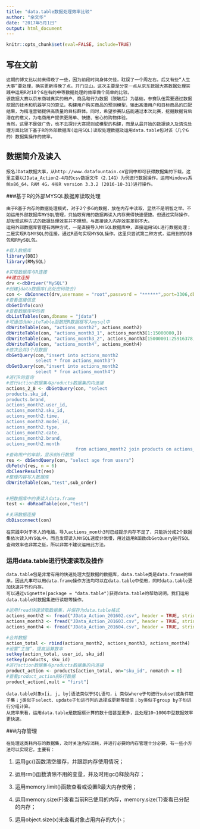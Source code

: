 ```yaml
---
title: "data.table数据处理效率比较"
author: "余文华"
date: "2017年5月1日"
output: html_document
---
```


```r
knitr::opts_chunk$set(eval=FALSE, include=TRUE)
```

## 写在文前

    这期的博文比以前来得晚了一些，因为前段时间身体欠佳，耽误了一个周左右，后又有些“人生大事”要处理，确实更新得晚了点。开门见山，这次主要是分享一点从京东数据大赛数据处理实践中运用R对10个G左右的中等数据处理的效率做个简单的比较。
    该数据大赛以京东商城真实的用户、商品和行为数据（脱敏后）为基础，参赛队伍需要通过数据挖掘的技术和机器学习的算法，构建用户购买商品的预测模型，输出高潜用户和目标商品的匹配结果，为精准营销提供高质量的目标群体。同时，希望参赛队伍能通过本次比赛，挖掘数据背后潜在的意义，为电商用户提供更简单、快捷、省心的购物体验。
    当然，这里不是做广告，也不去探讨大赛规则或模型的构建，而是从最开始的数据读入及清洗处理方面比较下基于R的外部数据库(运用SQL)读取处理数据及运用data.table包对该（几个G的）数据集操作的效率。
    
## 数据简介及读入

    报名JData数据大事，从http://www.datafountain.cn官网中即可获得数据集的下载。这里主要以JData_Action2-4月的csv数据文件（2.14G）为例进行数据操作。运用Windows系统x86_64，RAM 4G，4核R version 3.3.2 (2016-10-31)进行操作。
    
###基于R的外部MYSQL数据库读取处理

    由于R基于内存的数据处理模式，对于2个多G的数据，放在内存中读取，显然不是明智之举。不如运用外部数据库MYSQL管理，只抽取有用的数据再读入内存来得快速便捷。但通过实际操作，却发现这种方式的数据处理效率并不理想，与直接读入内存效率差别不大。
    运用外部数据库管理有两种方式，一是直接导入MYSQL数据库中，直接运用SQL进行数据处理；二是实现R与MYSQL的连接，通过R语句实现MYSQL操作。这里只尝试第二种方式，运用到的DIB包和RMySQL包。
    
```r
#载入数据库
library(DBI)
library(RMySQL)

#实现数据库与R连接
##建立连接
drv <-dbDriver("MySQL")
#创建jdata数据库(此处密码隐去)
con <- dbConnect(drv,username = "root",password = "******",port=3306,dbname = "jdata")
#查看连接信息
dbGetInfo(con)
#查看数据库中的表
dbListTables(con,dbname = "jdata")
#可通过dbWriteTable函数把R数据框写入mysql中
dbWriteTable(con, "actions_month2", actions_month2)
dbWriteTable(con, "actions_month3_1", actions_month3[1:15000000,])
dbWriteTable(con, "actions_month3_2", actions_month3[15000001:25916378,])
dbWriteTable(con, "actions_month4", actions_month4)
#依次合并3个月数据
dbGetQuery(con,"insert into actions_month2 
           select * from actions_month3")
dbGetQuery(con,"insert into actions_month2 
           select * from actions_month4")
#进行R的查询
#进行action数据集与products数据集的内连接
actions_2_8 <- dbGetQuery(con, "select 
products.sku_id, 
products.brand, 
actions_month2.user_id,   
actions_month2.sku_id,
actions_month2.time,
actions_month2.model_id,
actions_month2.type,
actions_month2.cate,
actions_month2.brand,
actions_month2.month 
                          from actions_month2 join products on actions_month2.sku_id = products.sku_id")
#查询用户的年龄，显示前6行数据
res <- dbSendQuery(con, "select age from users")
dbFetch(res, n = 6)
dbClearResult(res)  
#整理内容写入数据库
dbWriteTable(con,"test",sub_order)


#把数据库中的表读入data.frame
test <- dbReadTable(con,"test")

#关闭数据连接
dbDisconnect(con)
```

    在实践中对于本人的电脑，导入actions_month3时已经提示内存不足了，只能拆分成2个数据集依次读入MYSQL中。而且发现读入MYSQL速度非常慢，用过运用R函数dbGetQuery进行SQL查询效率也非常之低，所以非常不建议运用此方法。

### 运用data.table进行快速读取及操作

    data.table包是非常有用的快速处理大型数据的数据库，data.table类是data.frame的继承，因此凡事可以用data.frame操作方法均可以在data.table中使用，同时data.table更加快速并节约内存。
    可以通过vignette(package = "data.table")获得data.table的帮助说明。我们运用data.table对数据集进行读取等操作。
    
```r
#运用fread快速读取数据集，并保存为data.table格式
actions_month2 <- fread("JData_Action_201602.csv", header = TRUE, stringsAsFactors = FALSE, na.strings = c("", " ", "?", "NA", NA))
actions_month3 <- fread("JData_Action_201603.csv", header = TRUE, stringsAsFactors = FALSE, na.strings = c("", " ", "?", "NA", NA))
actions_month4 <- fread("JData_Action_201604.csv", header = TRUE, stringsAsFactors = FALSE, na.strings = c("", " ", "?", "NA", NA))

#合并数据
action_total <- rbind(actions_month2, actions_month3, actions_month4)
#设置“主键”，提高运算数率
setkey(action_total, user_id, sku_id)
setkey(products, sku_id)
#进行action数据集与products数据集的内连接
product_action <- products[action_total, on="sku_id", nomatch = 0]
#查看product_action前6行数据
product_action[,mult = "first"]
```

    data.table对象x[i, j, by]语法类似于SQL语句，i 类似where子句进行subset或条件取子集；j类似于select、update子句进行列的选择或更新等赋值；by类似于group by子句进行分组计算。
    从效率来看，运用data.table是数据框计算的数十倍甚至更多，且处理10~100G中型数据效率更快速。
    
###内存管理

    在处理这类耗内存的数据集，及时关注内存消耗，并进行必要的内存管理十分必要，有一些小方法可以实现它，主要有：

1. 运用gc()函数清空缓存，并跟踪内存使用情况；

2. 运用rm()函数清除不用的变量，并及时用gc()释放内存；

3. 运用memory.limit()函数查看或设置R最大内存使用；

4. 运用memory.size(F)查看当前R已使用的内存，memory.size(T)查看已分配的内存；

5. 运用object.size(x)来查看对象占用内存的大小；



